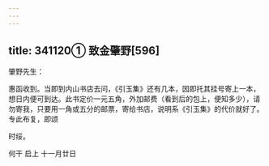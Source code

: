 ```yaml
---
---
---
```

title: 341120① 致金肇野[596]
---




肇野先生：

惠函收到。当即到内山书店去问，《引玉集》还有几本，因即托其挂号寄上一本，想日内便可到达。此书定价一元五角，外加邮费（看到后的包上，便知多少），请勿寄我，只要用一角或五分的邮票，寄给书店，说明系《引玉集》的代价就好了。专此布复，即颂

时绥。

何干 启上 十一月廿日